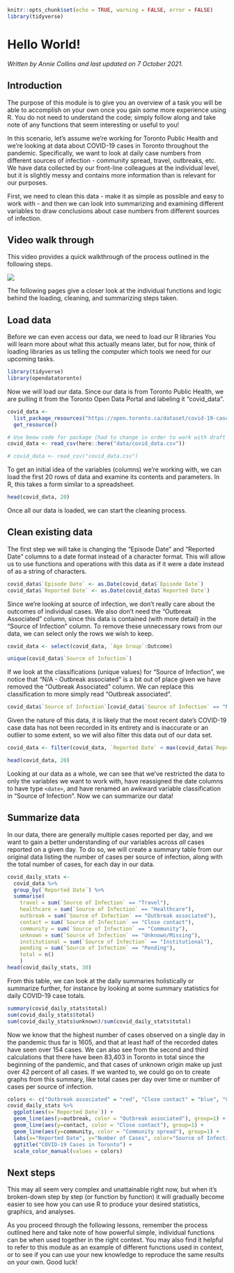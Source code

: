 
```r
knitr::opts_chunk$set(echo = TRUE, warning = FALSE, error = FALSE)
library(tidyverse)
```

# Hello World! 

*Written by Annie Collins and last updated on 7 October 2021.*

## Introduction

The purpose of this module is to give you an overview of a task you will be able to accomplish on your own once you gain some more experience using R. You do not need to understand the code; simply follow along and take note of any functions that seem interesting or useful to you!

In this scenario, let's assume we're working for Toronto Public Health and we're looking at data about COVID-19 cases in Toronto throughout the pandemic. Specifically, we want to look at daily case numbers from different sources of infection - community spread, travel, outbreaks, etc. We have data collected by our front-line colleagues at the individual level, but it is slightly messy and contains more information than is relevant for our purposes.

First, we need to clean this data - make it as simple as possible and easy to work with - and then we can look into summarizing and examining different variables to draw conclusions about case numbers from different sources of infection.

## Video walk through

This video provides a quick walkthrough of the process outlined in the following steps.

![](https://youtu.be/w_IOsVVg_QI)

The following pages give a closer look at the individual functions and logic behind the loading, cleaning, and summarizing steps taken.

## Load data

Before we can even access our data, we need to load our R libraries You will learn more about what this actually means later, but for now, think of loading libraries as us telling the computer which tools we need for our upcoming tasks.

```r
library(tidyverse)
library(opendatatoronto)
```

Now we will load our data. Since our data is from Toronto Public Health, we are pulling it from the Toronto Open Data Portal and labeling it "covid_data". 

```r
covid_data <- 
  list_package_resources("https://open.toronto.ca/dataset/covid-19-cases-in-toronto/") %>% 
  get_resource()
```

```r
# Use beow code for package (had to change in order to work with draft repo)
covid_data <- read_csv(here::here("data/covid_data.csv"))

# covid_data <- read_csv("covid_data.csv")
```

To get an initial idea of the variables (columns) we're working with, we can load the first 20 rows of data and examine its contents and parameters. In R, this takes a form similar to a spreadsheet.

```r
head(covid_data, 20)
```

Once all our data is loaded, we can start the cleaning process.

## Clean existing data

The first step we will take is changing the "Episode Date" and "Reported Date" columns to a date format instead of a character format. This will allow us to use functions and operations with this data as if it were a date instead of as a string of characters.
```r
covid_data$`Episode Date` <- as.Date(covid_data$`Episode Date`)
covid_data$`Reported Date` <- as.Date(covid_data$`Reported Date`)
```

Since we're looking at source of infection, we don't really care about the outcomes of individual cases. We also don't need the "Outbreak Associated" column, since this data is contained (with more detail) in the "Source of Infection" column. To remove these unnecessary rows from our data, we can select only the rows we wish to keep.

```r
covid_data <- select(covid_data, `Age Group`:Outcome)
```

```r
unique(covid_data$`Source of Infection`)
```

If we look at the classifications (unique values) for "Source of Infection", we notice that "N/A - Outbreak associated" is a bit out of place given we have removed the "Outbreak Associated" column. We can replace this classification to more simply read "Outbreak associated".

```r
covid_data$`Source of Infection`[covid_data$`Source of Infection` == "N/A - Outbreak associated"] <- "Outbreak associated"
```

Given the nature of this data, it is likely that the most recent date's COVID-19 case data has not been recorded in its entirety and is inaccurate or an outlier to some extent, so we will also filter this data out of our data set.

```r
covid_data <- filter(covid_data, `Reported Date` < max(covid_data$`Reported Date`))
```

```r
head(covid_data, 20)
```

Looking at our data as a whole, we can see that we've restricted the data to only the variables we want to work with, have reassigned the date columns to have type `<date>`, and have renamed an awkward variable classification in "Source of Infection". Now we can summarize our data!

## Summarize data

In our data, there are generally multiple cases reported per day, and we want to gain a better understanding of our variables across *all* cases reported on a given day. To do so, we will create a summary table from our original data listing the number of cases per source of infection, along with the total number of cases, for each day in our data.

```r
covid_daily_stats <- 
  covid_data %>% 
  group_by(`Reported Date`) %>% 
  summarise(
    travel = sum(`Source of Infection` == "Travel"),
    healthcare = sum(`Source of Infection` == "Healthcare"),
    outbreak = sum(`Source of Infection` == "Outbreak associated"),
    contact = sum(`Source of Infection` == "Close contact"),
    community = sum(`Source of Infection` == "Community"),
    unknown = sum(`Source of Infection` == "Unknown/Missing"),
    institutional = sum(`Source of Infection` == "Institutional"),
    pending = sum(`Source of Infection` == "Pending"),
    total = n()
    )
head(covid_daily_stats, 30)
```

From this table, we can look at the daily summaries holistically or summarize further, for instance by looking at some summary statistics for daily COVID-19 case totals.

```r
summary(covid_daily_stats$total)
sum(covid_daily_stats$total)
sum(covid_daily_stats$unknown)/sum(covid_daily_stats$total)
```

Now we know that the highest number of cases observed on a single day in the pandemic thus far is 1605, and that at least half of the recorded dates have seen over 154 cases. We can also see from the second and third calculations that there have been 83,403 in Toronto in total since the beginning of the pandemic, and that cases of unknown origin make up just over 42 percent of all cases. If we wanted to, we could go on to create graphs from this summary, like total cases per day over time or number of cases per source of infection.

```r
colors <- c("Outbreak associated" = "red", "Close contact" = "blue", "Community spread" = "purple")
covid_daily_stats %>% 
  ggplot(aes(x=`Reported Date`)) + 
  geom_line(aes(y=outbreak, color = "Outbreak associated"), group=1) +
  geom_line(aes(y=contact, color = "Close contact"), group=1) +
  geom_line(aes(y=community, color = "Community spread"), group=1) +
  labs(x="Reported Date", y="Number of Cases", color="Source of Infection") +
  ggtitle("COVID-19 Cases in Toronto") +
  scale_color_manual(values = colors)
```

## Next steps

This may all seem very complex and unattainable right now, but when it's broken-down step by step (or function by function) it will gradually become easier to see how you can use R to produce your desired statistics, graphics, and analyses.

As you proceed through the following lessons, remember the process outlined here and take note of how powerful simple, individual functions can be when used together in the right context. You may also find it helpful to refer to this module as an example of different functions used in context, or to see if you can use your new knowledge to reproduce the same results on your own. Good luck!





